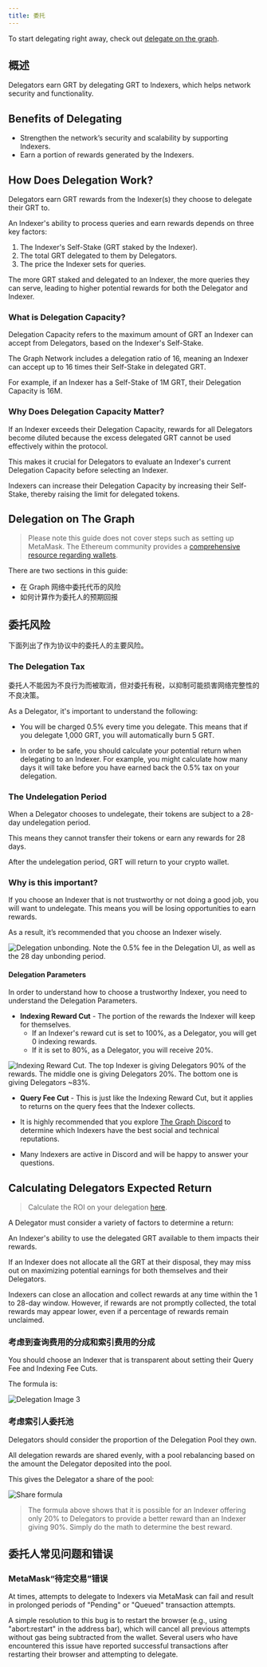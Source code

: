 ```yaml
---
title: 委托
---
```


To start delegating right away, check out [delegate on the graph](https://thegraph.com/explorer/delegate?chain=arbitrum-one).

## 概述

Delegators earn GRT by delegating GRT to Indexers, which helps network security and functionality.

<VideoEmbed title="What is Delegating?" youtube="VACg8bitnVc" />

## Benefits of Delegating

- Strengthen the network’s security and scalability by supporting Indexers.
- Earn a portion of rewards generated by the Indexers.

## How Does Delegation Work?

Delegators earn GRT rewards from the Indexer(s) they choose to delegate their GRT to.

An Indexer's ability to process queries and earn rewards depends on three key factors:

1. The Indexer's Self-Stake (GRT staked by the Indexer).
2. The total GRT delegated to them by Delegators.
3. The price the Indexer sets for queries.

The more GRT staked and delegated to an Indexer, the more queries they can serve, leading to higher potential rewards for both the Delegator and Indexer.

### What is Delegation Capacity?

Delegation Capacity refers to the maximum amount of GRT an Indexer can accept from Delegators, based on the Indexer's Self-Stake.

The Graph Network includes a delegation ratio of 16, meaning an Indexer can accept up to 16 times their Self-Stake in delegated GRT.

For example, if an Indexer has a Self-Stake of 1M GRT, their Delegation Capacity is 16M.

### Why Does Delegation Capacity Matter?

If an Indexer exceeds their Delegation Capacity, rewards for all Delegators become diluted because the excess delegated GRT cannot be used effectively within the protocol.

This makes it crucial for Delegators to evaluate an Indexer's current Delegation Capacity before selecting an Indexer.

Indexers can increase their Delegation Capacity by increasing their Self-Stake, thereby raising the limit for delegated tokens.

## Delegation on The Graph

<VideoEmbed title="How to Acquire GRT" youtube="HVyIrMcNu7I" />

> Please note this guide does not cover steps such as setting up MetaMask. The Ethereum community provides a [comprehensive resource regarding wallets](https://ethereum.org/en/wallets/).

There are two sections in this guide:

- 在 Graph 网络中委托代币的风险
- 如何计算作为委托人的预期回报

## 委托风险

下面列出了作为协议中的委托人的主要风险。

### The Delegation Tax

委托人不能因为不良行为而被取消，但对委托有税，以抑制可能损害网络完整性的不良决策。

As a Delegator, it's important to understand the following:

- You will be charged 0.5% every time you delegate. This means that if you delegate 1,000 GRT, you will automatically burn 5 GRT.

- In order to be safe, you should calculate your potential return when delegating to an Indexer. For example, you might calculate how many days it will take before you have earned back the 0.5% tax on your delegation.

### The Undelegation Period

When a Delegator chooses to undelegate, their tokens are subject to a 28-day undelegation period.

This means they cannot transfer their tokens or earn any rewards for 28 days.

After the undelegation period, GRT will return to your crypto wallet.

### Why is this important?

If you choose an Indexer that is not trustworthy or not doing a good job, you will want to undelegate. This means you will be losing opportunities to earn rewards.

As a result, it’s recommended that you choose an Indexer wisely.

![Delegation unbonding. Note the 0.5% fee in the Delegation UI, as well as the 28 day unbonding period.](/img/Delegation-Unbonding.png)

#### Delegation Parameters

In order to understand how to choose a trustworthy Indexer, you need to understand the Delegation Parameters.

- **Indexing Reward Cut** - The portion of the rewards the Indexer will keep for themselves.
  - If an Indexer's reward cut is set to 100%, as a Delegator, you will get 0 indexing rewards.
  - If it is set to 80%, as a Delegator, you will receive 20%.

![Indexing Reward Cut. The top Indexer is giving Delegators 90% of the rewards. The middle one is giving Delegators 20%. The bottom one is giving Delegators ~83%.](/img/Indexing-Reward-Cut.png)

- **Query Fee Cut** - This is just like the Indexing Reward Cut, but it applies to returns on the query fees that the Indexer collects.

- It is highly recommended that you explore [The Graph Discord](https://discord.gg/graphprotocol) to determine which Indexers have the best social and technical reputations.

- Many Indexers are active in Discord and will be happy to answer your questions.

## Calculating Delegators Expected Return

> Calculate the ROI on your delegation [here](https://thegraph.com/explorer/delegate?chain=arbitrum-one).

A Delegator must consider a variety of factors to determine a return:

An Indexer's ability to use the delegated GRT available to them impacts their rewards.

If an Indexer does not allocate all the GRT at their disposal, they may miss out on maximizing potential earnings for both themselves and their Delegators.

Indexers can close an allocation and collect rewards at any time within the 1 to 28-day window. However, if rewards are not promptly collected, the total rewards may appear lower, even if a percentage of rewards remain unclaimed.

### 考虑到查询费用的分成和索引费用的分成

You should choose an Indexer that is transparent about setting their Query Fee and Indexing Fee Cuts.

The formula is:

![Delegation Image 3](/img/Delegation-Reward-Formula.png)

### 考虑索引人委托池

<VideoEmbed title="How to Choose the Right Indexer for Your Delegation" youtube="G0HyUZ0m_Q8" />

Delegators should consider the proportion of the Delegation Pool they own.

All delegation rewards are shared evenly, with a pool rebalancing based on the amount the Delegator deposited into the pool.

This gives the Delegator a share of the pool:

![Share formula](/img/Share-Forumla.png)

> The formula above shows that it is possible for an Indexer offering only 20% to Delegators to provide a better reward than an Indexer giving 90%. Simply do the math to determine the best reward.

## 委托人常见问题和错误

### MetaMask“待定交易”错误

At times, attempts to delegate to Indexers via MetaMask can fail and result in prolonged periods of "Pending" or "Queued" transaction attempts.

A simple resolution to this bug is to restart the browser (e.g., using "abort:restart" in the address bar), which will cancel all previous attempts without gas being subtracted from the wallet. Several users who have encountered this issue have reported successful transactions after restarting their browser and attempting to delegate.
